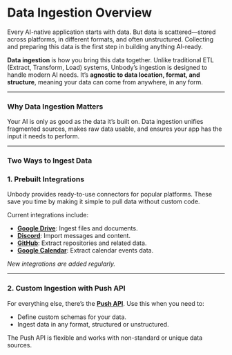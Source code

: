# Data Ingestion Overview

Every AI-native application starts with data. But data is scattered—stored across platforms, in different formats, and often unstructured. Collecting and preparing this data is the first step in building anything AI-ready.

**Data ingestion** is how you bring this data together. Unlike traditional ETL (Extract, Transform, Load) systems, Unbody’s ingestion is designed to handle modern AI needs. It’s **agnostic to data location, format, and structure**, meaning your data can come from anywhere, in any form.

---

### Why Data Ingestion Matters

Your AI is only as good as the data it’s built on. Data ingestion unifies fragmented sources, makes raw data usable, and ensures your app has the input it needs to perform.

---

### Two Ways to Ingest Data

### 1. Prebuilt Integrations

Unbody provides ready-to-use connectors for popular platforms. These save you time by making it simple to pull data without custom code.

Current integrations include:

- [**Google Drive**](/providers/google-drive): Ingest files and documents.
- [**Discord**](/providers/google-calendar): Import messages and content.
- [**GitHub**](/providers/github): Extract repositories and related data.
- [**Google Calendar**](/providers/google-calendar): Extract calendar events data.

*New integrations are added regularly.*

---

### 2. Custom Ingestion with Push API

For everything else, there’s the [**Push API**](/data-ingestion/push-api). Use this when you need to:

- Define custom schemas for your data.
- Ingest data in any format, structured or unstructured.

The Push API is flexible and works with non-standard or unique data sources.
